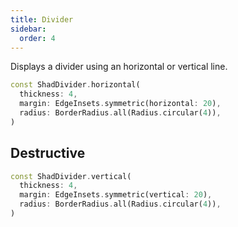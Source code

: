```yaml
---
title: Divider
sidebar:
  order: 4
---
```



Displays a divider using an horizontal or vertical line.

<Preview src="divider?style=horizontal">

```dart
const ShadDivider.horizontal(
  thickness: 4,
  margin: EdgeInsets.symmetric(horizontal: 20),
  radius: BorderRadius.all(Radius.circular(4)),
)
```

</Preview>

## Destructive

<Preview src="divider?style=vertical">

```dart
const ShadDivider.vertical(
  thickness: 4,
  margin: EdgeInsets.symmetric(vertical: 20),
  radius: BorderRadius.all(Radius.circular(4)),
)
```

</Preview>
